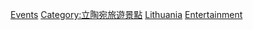 [[Category:立陶宛娛樂|Events]]
[[Category:立陶宛旅遊景點|Category:立陶宛旅遊景點]]
[[Category:各國娛樂事件|Lithuania]]
[[Category:立陶宛事件|Entertainment]]